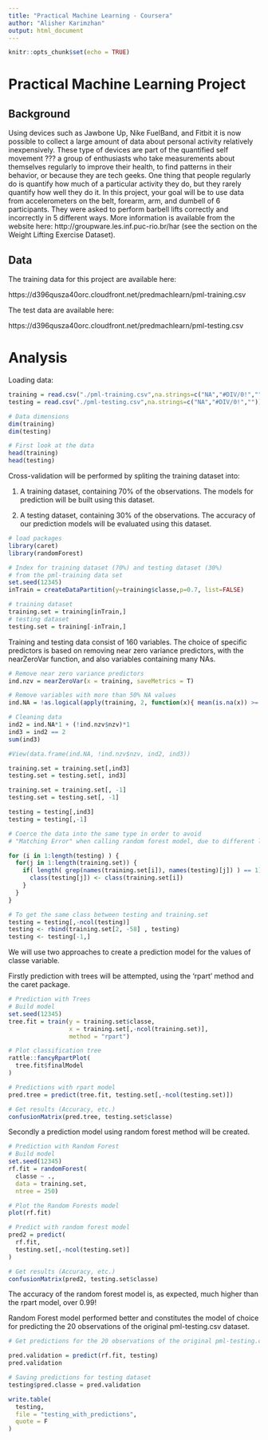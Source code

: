 ---
title: "Practical Machine Learning - Coursera"
author: "Alisher Karimzhan"
output: html_document
---

```{r setup, include=FALSE}
knitr::opts_chunk$set(echo = TRUE)
```

# Practical Machine Learning Project

## Background

Using devices such as Jawbone Up, Nike FuelBand, and Fitbit it is now possible to collect a large amount of data about personal activity relatively inexpensively. These type of devices are part of the quantified self movement ??? a group of enthusiasts who take measurements about themselves regularly to improve their health, to find patterns in their behavior, or because they are tech geeks. One thing that people regularly do is quantify how much of a particular activity they do, but they rarely quantify how well they do it. In this project, your goal will be to use data from accelerometers on the belt, forearm, arm, and dumbell of 6 participants. They were asked to perform barbell lifts correctly and incorrectly in 5 different ways. More information is available from the website here: http://groupware.les.inf.puc-rio.br/har (see the section on the Weight Lifting Exercise Dataset).

## Data

The training data for this project are available here:

https://d396qusza40orc.cloudfront.net/predmachlearn/pml-training.csv

The test data are available here:

https://d396qusza40orc.cloudfront.net/predmachlearn/pml-testing.csv

# Analysis

Loading data:

```{r load data, warning=FALSE, message=FALSE, echo=TRUE}

training = read.csv("./pml-training.csv",na.strings=c("NA","#DIV/0!",""))
testing = read.csv("./pml-testing.csv",na.strings=c("NA","#DIV/0!",""))

# Data dimensions
dim(training)
dim(testing)
```

```{r first look, warning=FALSE, message=FALSE, eval= FALSE}
# First look at the data
head(training)
head(testing)

```

Cross-validation will be performed by spliting the training dataset into:

1) A training dataset, containing 70% of the observations. The models for prediction will be built using this dataset.

2) A testing dataset, containing 30% of the observations. The accuracy of our prediction models will be evaluated using this dataset.

```{r cross-validation, warning=FALSE, message=FALSE, echo=TRUE}
# load packages
library(caret)
library(randomForest)

# Index for training dataset (70%) and testing dataset (30%) 
# from the pml-training data set
set.seed(12345)
inTrain = createDataPartition(y=training$classe,p=0.7, list=FALSE)

# training dataset
training.set = training[inTrain,]
# testing dataset
testing.set = training[-inTrain,]

```

Training and testing data consist of 160 variables. The choice of specific predictors is based on removing near zero variance predictors, with the nearZeroVar function, and also variables containing many NAs.

```{r clean data, warning=FALSE, message=FALSE, echo=TRUE}

# Remove near zero variance predictors
ind.nzv = nearZeroVar(x = training, saveMetrics = T)

# Remove variables with more than 50% NA values
ind.NA = !as.logical(apply(training, 2, function(x){ mean(is.na(x)) >= 0.5}))

# Cleaning data
ind2 = ind.NA*1 + (!ind.nzv$nzv)*1
ind3 = ind2 == 2
sum(ind3)

#View(data.frame(ind.NA, !ind.nzv$nzv, ind2, ind3))

training.set = training.set[,ind3]
testing.set = testing.set[, ind3]

training.set = training.set[, -1]
testing.set = testing.set[, -1]

testing = testing[,ind3]
testing = testing[,-1]

# Coerce the data into the same type in order to avoid
# "Matching Error" when calling random forest model, due to different levels in variables

for (i in 1:length(testing) ) {
  for(j in 1:length(training.set)) {
    if( length( grep(names(training.set[i]), names(testing)[j]) ) == 1)  {
      class(testing[j]) <- class(training.set[i])
    }      
  }      
}

# To get the same class between testing and training.set
testing = testing[,-ncol(testing)]
testing <- rbind(training.set[2, -58] , testing)
testing <- testing[-1,]

```

We will use two approaches to create a prediction model for the values of classe variable. 

Firstly prediction with trees will be attempted, using the 'rpart' method and the caret package.

```{r prediction with trees, warning=FALSE, message=FALSE, echo=TRUE}

# Prediction with Trees
# Build model
set.seed(12345)
tree.fit = train(y = training.set$classe,
                 x = training.set[,-ncol(training.set)],
                 method = "rpart")

# Plot classification tree
rattle::fancyRpartPlot(
  tree.fit$finalModel
)

# Predictions with rpart model
pred.tree = predict(tree.fit, testing.set[,-ncol(testing.set)])

# Get results (Accuracy, etc.)
confusionMatrix(pred.tree, testing.set$classe)


```

Secondly a prediction model using random forest method will be created.

```{r random forest, warning=FALSE, message=FALSE, echo=TRUE}

# Prediction with Random Forest
# Build model
set.seed(12345)
rf.fit = randomForest(
  classe ~ .,
  data = training.set,
  ntree = 250)

# Plot the Random Forests model
plot(rf.fit)

# Predict with random forest model
pred2 = predict(
  rf.fit,
  testing.set[,-ncol(testing.set)]
)

# Get results (Accuracy, etc.)
confusionMatrix(pred2, testing.set$classe)

```

The accuracy of the random forest model is, as expected, much higher than the rpart model, over 0.99!

Random Forest model performed better and constitutes the model of choice for predicting the 20 observations of the original pml-testing.csv dataset.

```{r pml-testing predictions, warning=FALSE, message=FALSE, echo=TRUE}

# Get predictions for the 20 observations of the original pml-testing.csv

pred.validation = predict(rf.fit, testing)
pred.validation
```

```{r saving results, warning=FALSE, message=FALSE, echo=TRUE, eval = FALSE}
# Saving predictions for testing dataset
testing$pred.classe = pred.validation

write.table(
  testing,
  file = "testing_with_predictions",
  quote = F
)

```









